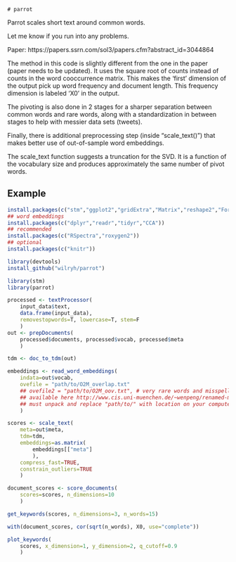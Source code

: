 	# parrot

Parrot scales short text around common words.

Let me know if you run into any problems.

Paper: https://papers.ssrn.com/sol3/papers.cfm?abstract_id=3044864

The method in this code is slightly different from the one in the paper (paper needs to be updated). It uses the square root of counts instead of counts in the word cooccurrence matrix. This makes the 'first' dimension of the output pick up word frequency and document length. This frequency dimension is labeled 'X0' in the output.

The pivoting is also done in 2 stages for a sharper separation between common words and rare words, along with a standardization in between stages to help with messier data sets (tweets).

Finally, there is additional preprocessing step (inside "scale_text()") that makes better use of out-of-sample word embeddings.

The scale_text function suggests a truncation for the SVD. It is a function of the vocabulary size and produces approximately the same number of pivot words.

## Example



```r

install.packages(c("stm","ggplot2","gridExtra","Matrix","reshape2","ForeCA","devtools","magrittr"))
## word embeddings
install.packages(c("dplyr","readr","tidyr","CCA"))
## recommended
install.packages(c("RSpectra","roxygen2"))
## optional
install.packages(c("knitr"))

library(devtools)
install_github("wilryh/parrot")

library(stm)
library(parrot)

processed <- textProcessor(
    input_data$text,
    data.frame(input_data),
    removestopwords=T, lowercase=T, stem=F
    )
out <- prepDocuments(
    processed$documents, processed$vocab, processed$meta
    )

tdm <- doc_to_tdm(out)

embeddings <- read_word_embeddings(
    indata=out$vocab,
    ovefile = "path/to/O2M_overlap.txt"
    ## ovefile2 = "path/to/O2M_oov.txt", # very rare words and misspellings
    ## available here http://www.cis.uni-muenchen.de/~wenpeng/renamed-meta-emb.tar.gz
    ## must unpack and replace "path/to/" with location on your computer
    )

scores <- scale_text(
    meta=out$meta,
    tdm=tdm,
    embeddings=as.matrix(
        embeddings[["meta"]
        ),
    compress_fast=TRUE,
    constrain_outliers=TRUE
    )

document_scores <- score_documents(
    scores=scores, n_dimensions=10
    )

get_keywords(scores, n_dimensions=3, n_words=15)

with(document_scores, cor(sqrt(n_words), X0, use="complete"))

plot_keywords(
    scores, x_dimension=1, y_dimension=2, q_cutoff=0.9
    )
```
